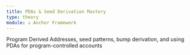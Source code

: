 ```yaml
---
title: PDAs & Seed Derivation Mastery
type: theory
module: ⚓ Anchor Framework
---
```


Program Derived Addresses, seed patterns, bump derivation, and using PDAs for program-controlled accounts
